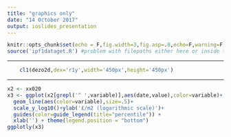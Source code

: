 ```yaml
---
title: "graphics only"
date: "14 October 2017"
output: ioslides_presentation
---
```



```r
knitr::opts_chunk$set(echo = F,fig.width=3,fig.asp=.8,echo=F,warning=F,message=F)
source('ipf1dataget.R') #problem with filepaths either here or inside the script 20171011
```


***
```r
    cl1(dezo2d,dex='r1y',width='450px',height='450px')
```

***
```r
x2 <- xx020
x3 <- ggplot(x2[grepl('^ ',variable)],aes(date,value),color=variable)+
  geom_line(aes(color=variable),size=.5)+
  scale_y_log10()+ylab('£/m2 (logarithmic scale)')+ 
  guides(color=guide_legend(title="percentile")) + 
  xlab('') + theme(legend.position = "bottom")
ggplotly(x3)
```